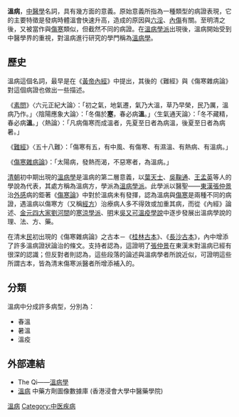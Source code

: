 {{medical}}
'''溫病'''，[[中醫學|中醫學]]名詞，具有幾方面的意義。原始意義所指為一種類型的病證表現，它的主要特徵是發病時體溫會快速升高，造成的原因與[[六淫|六淫]]、[[內傷|內傷]]有關。至明清之後，又被當作與[[傷寒_(中醫)|傷寒]]類似，但截然不同的病證。在[[溫病學派|溫病學派]]出現後，溫病開始受到中醫學界的重視，對溫病進行研究的學門稱為[[溫病學|溫病學]]。

==歷史==
溫病這個名詞，最早是在《[[黃帝內經|黃帝內經]]》中提出，其後的《難經》與《傷寒雜病論》對這個病證也做出一些描述。

《[[素問|素問]]》〈六元正紀大論〉：「初之氣，地氣遷，氣乃大溫，草乃早榮，民乃厲，溫病乃作。」〈陰陽應象大論〉：「冬傷於'''[[六淫|寒]]'''，春必病'''溫'''。」〈生氣通天論〉：「冬不藏精，春必病'''溫'''。」〈熱論〉：「凡病傷寒而成溫者，先夏至日者為病溫，後夏至日者為病暑。」

《[[難經|難經]]》〈五十八難〉：「傷寒有五，有中風、有傷寒、有濕溫、有熱病、有溫病。」

《[[傷寒雜病論|傷寒雜病論]]》：「太陽病，發熱而渴，不惡寒者，為溫病。」

[[清朝|清朝]]初中期出現的[[溫病學派|溫病學]]是溫病的第二層意義，以[[葉天士|葉天士]]、[[吳鞠通|吳鞠通]]、[[王孟英|王孟英]]等人的學說為代表，其處方稱為溫病方，學派為[[溫病學派|溫病學派]]。此學派以醫聖——[[東漢|東漢]][[張仲景|張仲景]]治[[外感|外感]]病的鉅著《[[傷寒論|傷寒論]]》中對於溫病未有發揮，認為溫病與[[傷寒_(中醫)|傷寒]]是兩種不同的病證，遇溫病以傷寒方（又稱[[經方|經方]]）治療病人多不得效或加重其病，而從《內經》論述、[[金元四大家|金元四大家]][[劉河間|劉河間]]的[[寒涼學派|寒涼學派]]、[[明朝|明]]末[[吳又可|吳又可]][[溫疫論|溫疫學說]]中逐步發展出溫病學說的理、法、方、藥。

在清末[[民國紀元|民]]初出現的《傷寒雜病論》之古本－《[[傷寒雜病論桂林古本|桂林古本]]》、《[[傷寒雜病論桂林古本|長沙古本]]》，內中增添了許多溫病證狀論治的條文。支持者認為，這證明了[[張仲景|張仲景]]在東漢末對溫病已經有很深的認識；但反對者則認為，這些段落的論述與溫病學者所說近似，可證明這些所謂古本，皆為清末傷寒派醫者所增添補入的。

==分類==
溫病中分成許多病型，分別為：
*春溫
*暑溫
*溫疫

== 外部連結 ==
* The Qi——[http://www.theqi.com/cmed/wenbin/wb_top.html 溫病學] {{Wayback|url=http://www.theqi.com/cmed/wenbin/wb_top.html |date=20190913125942 }}{{zh-tw}}
* [https://sys02.lib.hkbu.edu.hk/cmfid/index.asp?query=all%2Ccontains%2C%E6%BA%AB%E7%97%85&facet=type_&lang=cht          溫病] 中藥方劑圖像數據庫 (香港浸會大學中醫藥學院) {{zh}}{{en}}




{{med-stub}}
{{經方}}

[[Category:溫病|]]
[[Category:中医疾病|Category:中医疾病]]